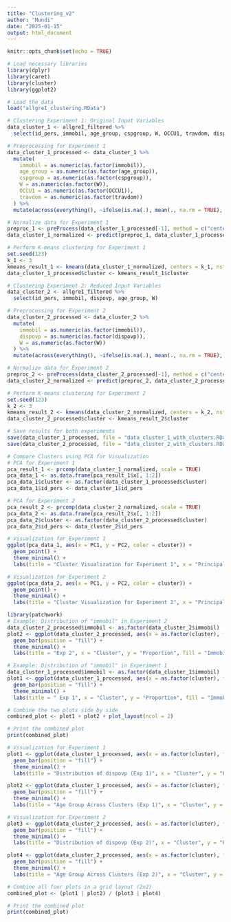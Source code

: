 ---
title: "Clustering_v2"
author: "Mundi"
date: "2025-01-15"
output: html_document
---

```{r setup-clustering, include=FALSE}
knitr::opts_chunk$set(echo = TRUE)
```

```{r, include=FALSE}
# Load necessary libraries
library(dplyr)
library(caret)
library(cluster)
library(ggplot2)
```

```{r, include=FALSE}
# Load the data
load("allgreI_clustering.RData")

# Clustering Experiment 1: Original Input Variables
data_cluster_1 <- allgreI_filtered %>% 
  select(id_pers, immobil, age_group, cspgroup, W, OCCU1, travdom, dispovp)
```

```{r, include=FALSE}
# Preprocessing for Experiment 1
data_cluster_1_processed <- data_cluster_1 %>% 
  mutate(
    immobil = as.numeric(as.factor(immobil)),
    age_group = as.numeric(as.factor(age_group)),
    cspgroup = as.numeric(as.factor(cspgroup)),
    W = as.numeric(as.factor(W)),
    OCCU1 = as.numeric(as.factor(OCCU1)),
    travdom = as.numeric(as.factor(travdom))
  ) %>% 
  mutate(across(everything(), ~ifelse(is.na(.), mean(., na.rm = TRUE), .)))
```

```{r, include=FALSE}
# Normalize data for Experiment 1
preproc_1 <- preProcess(data_cluster_1_processed[-1], method = c("center", "scale"))
data_cluster_1_normalized <- predict(preproc_1, data_cluster_1_processed[-1])

# Perform K-means clustering for Experiment 1
set.seed(123)
k_1 <- 3
kmeans_result_1 <- kmeans(data_cluster_1_normalized, centers = k_1, nstart = 25)
data_cluster_1_processed$cluster <- kmeans_result_1$cluster
```

```{r, include=FALSE}
# Clustering Experiment 2: Reduced Input Variables
data_cluster_2 <- allgreI_filtered %>% 
  select(id_pers, immobil, dispovp, age_group, W)
```

```{r, include=FALSE}
# Preprocessing for Experiment 2
data_cluster_2_processed <- data_cluster_2 %>% 
  mutate(
    immobil = as.numeric(as.factor(immobil)),
    dispovp = as.numeric(as.factor(dispovp)),
    W = as.numeric(as.factor(W))
  ) %>% 
  mutate(across(everything(), ~ifelse(is.na(.), mean(., na.rm = TRUE), .)))
```

```{r, include=FALSE}
# Normalize data for Experiment 2
preproc_2 <- preProcess(data_cluster_2_processed[-1], method = c("center", "scale"))
data_cluster_2_normalized <- predict(preproc_2, data_cluster_2_processed[-1])

# Perform K-means clustering for Experiment 2
set.seed(123)
k_2 <- 3
kmeans_result_2 <- kmeans(data_cluster_2_normalized, centers = k_2, nstart = 25)
data_cluster_2_processed$cluster <- kmeans_result_2$cluster
```

```{r, include=FALSE}
# Save results for both experiments
save(data_cluster_1_processed, file = "data_cluster_1_with_clusters.RData")
save(data_cluster_2_processed, file = "data_cluster_2_with_clusters.RData")
```

```{r, include=FALSE}
# Compare Clusters using PCA for Visualization
# PCA for Experiment 1
pca_result_1 <- prcomp(data_cluster_1_normalized, scale = TRUE)
pca_data_1 <- as.data.frame(pca_result_1$x[, 1:2])
pca_data_1$cluster <- as.factor(data_cluster_1_processed$cluster)
pca_data_1$id_pers <- data_cluster_1$id_pers
```

```{r, include=FALSE}
# PCA for Experiment 2
pca_result_2 <- prcomp(data_cluster_2_normalized, scale = TRUE)
pca_data_2 <- as.data.frame(pca_result_2$x[, 1:2])
pca_data_2$cluster <- as.factor(data_cluster_2_processed$cluster)
pca_data_2$id_pers <- data_cluster_2$id_pers
```



```{r, echo=FALSE, out.width='40%', out.height='40%'}
# Visualization for Experiment 1
ggplot(pca_data_1, aes(x = PC1, y = PC2, color = cluster)) +
  geom_point() +
  theme_minimal() +
  labs(title = "Cluster Visualization for Experiment 1", x = "Principal Component 1", y = "Principal Component 2")
```


```{r, include=FALSE}
# Visualization for Experiment 2
ggplot(pca_data_2, aes(x = PC1, y = PC2, color = cluster)) +
  geom_point() +
  theme_minimal() +
  labs(title = "Cluster Visualization for Experiment 2", x = "Principal Component 1", y = "Principal Component 2")
```


```{r, echo=FALSE, out.width='60%', out.height='60%'}
library(patchwork)
# Example: Distribution of "immobil" in Experiment 2
data_cluster_2_processed$immobil <- as.factor(data_cluster_2$immobil)
plot2 <- ggplot(data_cluster_2_processed, aes(x = as.factor(cluster), fill = immobil)) +
  geom_bar(position = "fill") +
  theme_minimal() +
  labs(title = "Exp 2", x = "Cluster", y = "Proportion", fill = "Immobil Status")

# Example: Distribution of "immobil" in Experiment 1
data_cluster_1_processed$immobil <- as.factor(data_cluster_1$immobil)
plot1 <- ggplot(data_cluster_1_processed, aes(x = as.factor(cluster), fill = immobil)) +
  geom_bar(position = "fill") +
  theme_minimal() +
  labs(title = " Exp 1", x = "Cluster", y = "Proportion", fill = "Immobil Status")

# Combine the two plots side by side
combined_plot <- plot1 + plot2 + plot_layout(ncol = 2)

# Print the combined plot
print(combined_plot)
```


```{r, echo=FALSE, out.width='60%', out.height='60%'}
# Visualization for Experiment 1
plot1 <- ggplot(data_cluster_1_processed, aes(x = as.factor(cluster), fill = as.factor(dispovp))) +
  geom_bar(position = "fill") +
  theme_minimal() +
  labs(title = "Distribution of dispovp (Exp 1)", x = "Cluster", y = "Proportion", fill = "dispovp")

plot2 <- ggplot(data_cluster_1_processed, aes(x = as.factor(cluster), fill = as.factor(age_group))) +
  geom_bar(position = "fill") +
  theme_minimal() +
  labs(title = "Age Group Across Clusters (Exp 1)", x = "Cluster", y = "Proportion", fill = "Age Group")

# Visualization for Experiment 2
plot3 <- ggplot(data_cluster_2_processed, aes(x = as.factor(cluster), fill = as.factor(dispovp))) +
  geom_bar(position = "fill") +
  theme_minimal() +
  labs(title = "Distribution of dispovp (Exp 2)", x = "Cluster", y = "Proportion", fill = "dispovp")

plot4 <- ggplot(data_cluster_2_processed, aes(x = as.factor(cluster), fill = as.factor(age_group))) +
  geom_bar(position = "fill") +
  theme_minimal() +
  labs(title = "Age Group Across Clusters (Exp 2)", x = "Cluster", y = "Proportion", fill = "Age Group")

# Combine all four plots in a grid layout (2x2)
combined_plot <- (plot1 | plot2) / (plot3 | plot4)

# Print the combined plot
print(combined_plot)
```




